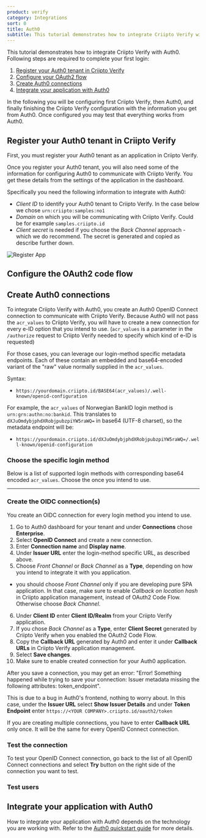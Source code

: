 ```yaml
---
product: verify
category: Integrations
sort: 0
title: Auth0
subtitle: This tutorial demonstrates how to integrate Criipto Verify with Auth0.
---
```


This tutorial demonstrates how to integrate Criipto Verify with Auth0. Following steps are required to complete your first login:

1. [Register your Auth0 tenant in Criipto Verify](#register-your-auth0-tenant-in-criipto-verify)
2. [Configure your OAuth2 flow](#configure-the-oauth2-code-flow)
3. [Create Auth0 connections](#create-auth0-connections)
4. [Integrate your application with Auth0](#integrate-your-application-with-auth0)

In the following you will be configuring first Criipto Verify, then Auth0, and finally finishing the Criipto Verify configuration
with the information you get from Auth0. Once configured you may test that everything works from Auth0.

## Register your Auth0 tenant in Criipto Verify

First, you must register your Auth0 tenant as an application in Criipto Verify.

Once you register your Auth0 tenant, you will also need some of the information for configuring Auth0 to communicate with Criipto Verify. You get these details from the settings of the application in the dashboard.

Specifically you need the following information to integrate with Auth0:

- _Client ID_ to identify your Auth0 tenant to Criipto Verify. In the case below we chose `urn:criipto:samples:no1`
- _Domain_ on which you will be communicating with Criipto Verify. Could be for example `samples.criipto.id`
- _Client secret_ is needed if you choose the *Back Channel* approach - which we do recommend. 
The secret is generated and copied as describe further down.

![Register App](./images/register-app.png)

## Configure the OAuth2 code flow


<CodeFlowSnippet />

## Create Auth0 connections

To integrate Criipto Verify with Auth0, you create an Auth0 OpenID Connect connection to communicate with Criipto Verify. Because Auth0 will not pass the `acr_values` to Criipto Verify, you will have to create a new connection for every e-ID option that you intend to use. (`acr_values` is a parameter in the `/authorize` request to Criipto Verify needed to specify which kind of e-ID is requested)

For those cases, you can leverage our login-method specific metadata endpoints. Each of these contain an embedded and base64-encoded variant of the "raw" value normally supplied in the `acr_values`.

Syntax:

- `https://yourdomain.criipto.id/BASE64(acr_values)/.well-known/openid-configuration`

For example, the `acr_values` of Norwegian BankID login method is `urn:grn:authn:no:bankid`. This translates to `dXJuOmdybjphdXRobjpubzpiYW5raWQ=` in base64 (UTF-8 charset), so the metadata endpoint will be:

- `https://yourdomain.criipto.id/dXJuOmdybjphdXRobjpubzpiYW5raWQ=/.well-known/openid-configuration`

### Choose the specific login method

Below is a list of supported login methods with corresponding base64 encoded `acr_values`. Choose the once you intend to use.


<LoginMethodsSnippet />

<hr />

### Create the OIDC connection(s)
You create an OIDC connection for every login method you intend to use.

1. Go to Auth0 dashboard for your tenant and under **Connections** chose **Enterprise**.
2. Select **OpenID Connect** and create a new connection.
3. Enter **Connection name** and **Display name**.
4. Under **Issuer URL** enter the login-method specific URL, as described above.
5. Choose _Front Channel_ or _Back Channel_ as a **Type**, depending on how you intend to integrate it with you application.
  -  you should choose _Front Channel_ only if you are developing pure SPA application. In that case, make sure to enable _Callback on location hash_ in Criipto application management, instead  of OAuth2 Code Flow. Otherwise choose _Back Channel_.
6. Under **Client ID** enter **Client ID/Realm** from your Criipto Verify application.
7. If you chose _Back Channel_ as a **Type**, enter **Client Secret** generated by Criipto Verify when you enabled the OAuth2 Code Flow.
8. Copy the **Callback URL** generated by Auth0 and enter it under **Callback URLs** in Criipto Verify application management.
9. Select **Save changes**.
10. Make sure to enable created connection for your Auth0 application.

<Highlight icon="file-lines">

  After you save a connection, you may get an error: "Error! Something happened while trying to save your connection: Issuer metadata missing the following attributes: token_endpoint".

  This is due to a bug in Auth0's frontend, nothing to worry about. In this case, under the **Issuer URL** select **Show Issuer Details** and under **Token Endpoint** enter `https://<YOUR COMPANY>.criipto.id/oauth2/token`

</Highlight>

<Highlight icon="file-lines">

  If you are creating multiple connections, you have to enter **Callback URL** only once. It will be the same for every OpenID Connect connection.

</Highlight>

### Test the connection

To test your OpenID Connect connection, go back to the list of all OpenID Connect connections and select **Try** button on the right side of the connection you want to test.

### Test users


<TestUsersSnippet />

## Integrate your application with Auth0

How to integrate your application with Auth0 depends on the technology you are working with. Refer to the [Auth0 quickstart guide](https://auth0.com/docs/quickstarts/) for more details.